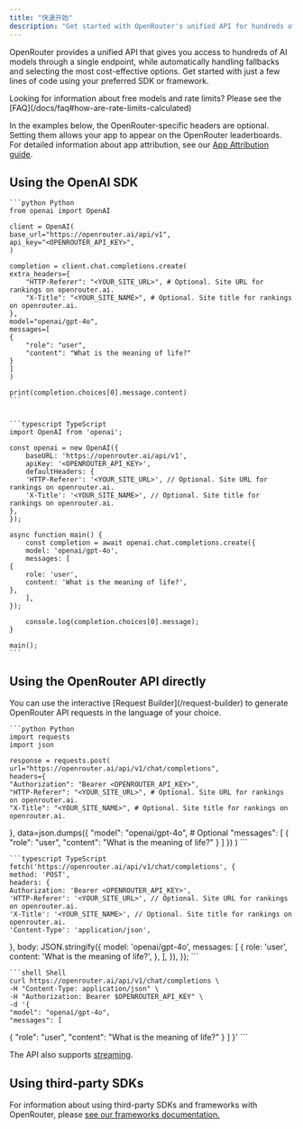 ```yaml
---
title: "快速开始"
description: "Get started with OpenRouter's unified API for hundreds of AI models. Learn how to integrate using OpenAI SDK, direct API calls, or third-party frameworks."
---
```


OpenRouter provides a unified API that gives you access to hundreds of AI models through a single endpoint, while automatically handling fallbacks and selecting the most cost-effective options. Get started with just a few lines of code using your preferred SDK or framework.

<Tip>
    Looking for information about free models and rate limits? Please see the [FAQ](/docs/faq#how-are-rate-limits-calculated)
</Tip>

In the examples below, the OpenRouter-specific headers are optional. Setting them allows your app to appear on the OpenRouter leaderboards. For detailed information about app attribution, see our [App Attribution guide](/docs/features/app-attribution).

## Using the OpenAI SDK

<CodeGroup>

    ```python Python
    from openai import OpenAI

    client = OpenAI(
    base_url="https://openrouter.ai/api/v1",
    api_key="<OPENROUTER_API_KEY>",
    )

    completion = client.chat.completions.create(
    extra_headers={
        "HTTP-Referer": "<YOUR_SITE_URL>", # Optional. Site URL for rankings on openrouter.ai.
        "X-Title": "<YOUR_SITE_NAME>", # Optional. Site title for rankings on openrouter.ai.
    },
    model="openai/gpt-4o",
    messages=[
    {
        "role": "user",
        "content": "What is the meaning of life?"
    }
    ]
    )

    print(completion.choices[0].message.content)
    ```


    ```typescript TypeScript
    import OpenAI from 'openai';

    const openai = new OpenAI({
        baseURL: 'https://openrouter.ai/api/v1',
        apiKey: '<OPENROUTER_API_KEY>',
        defaultHeaders: {
        'HTTP-Referer': '<YOUR_SITE_URL>', // Optional. Site URL for rankings on openrouter.ai.
        'X-Title': '<YOUR_SITE_NAME>', // Optional. Site title for rankings on openrouter.ai.
    },
    });

    async function main() {
        const completion = await openai.chat.completions.create({
        model: 'openai/gpt-4o',
        messages: [
    {
        role: 'user',
        content: 'What is the meaning of life?',
    },
        ],
    });

        console.log(completion.choices[0].message);
    }

    main();
    ```

</CodeGroup>

## Using the OpenRouter API directly

<Tip>
    You can use the interactive [Request Builder](/request-builder) to generate OpenRouter API requests in the language of your choice.
</Tip>

<CodeGroup>

    ```python Python
    import requests
    import json

    response = requests.post(
    url="https://openrouter.ai/api/v1/chat/completions",
    headers={
    "Authorization": "Bearer <OPENROUTER_API_KEY>",
    "HTTP-Referer": "<YOUR_SITE_URL>", # Optional. Site URL for rankings on openrouter.ai.
    "X-Title": "<YOUR_SITE_NAME>", # Optional. Site title for rankings on openrouter.ai.
},
    data=json.dumps({
    "model": "openai/gpt-4o", # Optional
    "messages": [
{
    "role": "user",
    "content": "What is the meaning of life?"
}
    ]
})
    )
    ```


    ```typescript TypeScript
    fetch('https://openrouter.ai/api/v1/chat/completions', {
    method: 'POST',
    headers: {
    Authorization: 'Bearer <OPENROUTER_API_KEY>',
    'HTTP-Referer': '<YOUR_SITE_URL>', // Optional. Site URL for rankings on openrouter.ai.
    'X-Title': '<YOUR_SITE_NAME>', // Optional. Site title for rankings on openrouter.ai.
    'Content-Type': 'application/json',
},
    body: JSON.stringify({
    model: 'openai/gpt-4o',
    messages: [
{
    role: 'user',
    content: 'What is the meaning of life?',
},
    ],
}),
});
    ```


    ```shell Shell
    curl https://openrouter.ai/api/v1/chat/completions \
    -H "Content-Type: application/json" \
    -H "Authorization: Bearer $OPENROUTER_API_KEY" \
    -d '{
    "model": "openai/gpt-4o",
    "messages": [
{
    "role": "user",
    "content": "What is the meaning of life?"
}
    ]
}'
    ```

</CodeGroup>

The API also supports [streaming](/docs/api-reference/streaming).

## Using third-party SDKs

For information about using third-party SDKs and frameworks with OpenRouter, please [see our frameworks documentation.](/docs/community/frameworks-overview)